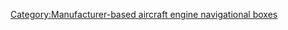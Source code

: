 {{Navbox
|name = 罗尔斯·罗伊斯遄达系列
|title = [[劳斯莱斯瑞达]][[航空发动机]]系列
|listclass = hlist
|list1 = 
* [[劳斯莱斯瑞达500|遄达500]]
* [[劳斯莱斯瑞达700|遄达700]]
* [[罗尔斯·罗伊斯瑞达800|遄达800]]
* [[劳斯莱斯瑞达900|遄达900]]
* [[劳斯莱斯瑞达1000|遄达1000]]
* [[罗尔斯·罗伊斯遄达XWB|遄达XWB]]
|below = 另見{{le|罗尔斯·罗伊斯RB.50遄达|Rolls-Royce RB.50 Trent}}以及{{le|罗尔斯·罗伊斯RB.203遄达|lewRolls-Royce RB.203 Trent}}
}}<noinclude>
[[Category:Manufacturer-based aircraft engine navigational boxes]]
</noinclude>